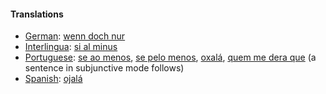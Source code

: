 ====Translations====
*[[German]]: [[wenn doch nur]]
*[[Interlingua]]: [[si al minus]]
*[[Portuguese]]: [[se ao menos]], [[se pelo menos]], [[oxalá]], [[quem me dera que]] (a sentence in subjunctive mode follows)
*[[Spanish]]: [[ojalá]]